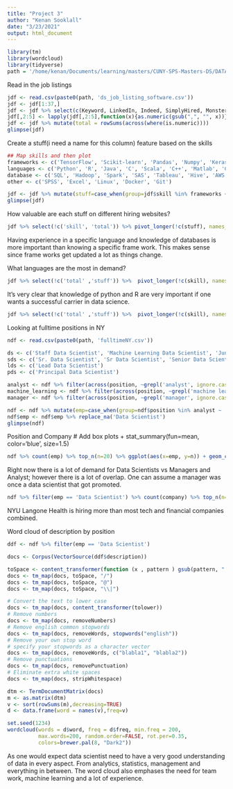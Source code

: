 ```yaml
---
title: "Project 3"
author: "Kenan Sooklall"
date: "3/23/2021"
output: html_document
---
```


```r
library(tm)
library(wordcloud)
library(tidyverse)
path = '/home/kenan/Documents/learning/masters/CUNY-SPS-Masters-DS/DATA_607/projects/project_3/'
```

Read in the job listings

```r
jdf <- read.csv(paste0(path, 'ds_job_listing_software.csv'))
jdf <- jdf[1:37,]
jdf <- jdf %>% select(c(Keyword, LinkedIn, Indeed, SimplyHired, Monster)) %>% rename('skill'='Keyword') 
jdf[,2:5] <- lapply(jdf[,2:5],function(x){as.numeric(gsub(",", "", x))})
jdf <- jdf %>% mutate(total = rowSums(across(where(is.numeric))))
glimpse(jdf)
```

Create a stuff(i need a name for this column) feature based on the skills
```r
## Map skills and then plot
frameworks <- c('TensorFlow', 'Scikit-learn', 'Pandas', 'Numpy', 'Keras', 'PyTorch', 'Caffe')
languages <- c('Python', 'R', 'Java', 'C', 'Scala', 'C++', 'Matlab', 'C# ', 'Javascript', 'SPSS', 'Perl')
database <- c('SQL', 'Hadoop', 'Spark', 'SAS', 'Tableau', 'Hive', 'AWS', 'NoSQL', 'Azure', 'Pig', 'Hbase', 'Cassandra', 'MySQL', 'MongoDB', 'D3')
other <- c('SPSS', 'Excel', 'Linux', 'Docker', 'Git')

jdf <- jdf %>% mutate(stuff=case_when(group=jdf$skill %in% frameworks ~ 'Framework', jdf$skill %in% languages ~ 'Languages', jdf$skill %in% database ~ 'Database', jdf$skill %in% other ~ 'Other'))
glimpse(jdf)
```

How valuable are each stuff on different hiring websites?
```r
jdf %>% select(!c('skill', 'total')) %>% pivot_longer(!c(stuff), names_to='Hiring', values_to='count') %>% ggplot(aes(x=stuff, y=count, fill=Hiring)) + geom_col()
```

Having experience in a specific language and knowledge of databases is more important than knowing a specific frame work. This makes sense since frame works get updated a lot as things change.

What languages are the most in demand?
```r
jdf %>% select(!c('total' ,'stuff')) %>%  pivot_longer(!c(skill), names_to='Hiring', values_to='value') %>% filter(skill %in% languages) %>% ggplot(aes(x=skill, y=value, fill=Hiring, group=Hiring)) + geom_bar(stat='identity', position='dodge')
```

It's very clear that knowledge of python and R are very important if one wants a successful carrier in data science.

```r
jdf %>% select(!c('total' ,'stuff')) %>%  pivot_longer(!c(skill), names_to='Hiring', values_to='value') %>% filter(skill %in% languages) %>% ggplot(aes(x=skill, y=value)) + geom_col() + facet_wrap(~Hiring) + theme(axis.text.x = element_text(angle = 30))
```

Looking at fulltime positions in NY

```r
ndf <- read.csv(paste0(path, 'fulltimeNY.csv'))

ds <- c('Staff Data Scientist', 'Machine Learning Data Scientist', 'Junior Data Scientist', 'Data Scientist,Analytics', 'Data Scientist (NYC)', 'Clinical Data Scientist')
sds <- c('Sr. Data Scientist', 'Sr Data Scientist', 'Senior Data Scientist', 'Senior Associate, Data Scientist')
lds <- c('Lead Data Scientist')
pds <- c('Principal Data Scientist')

analyst <- ndf %>% filter(across(position, ~grepl('analyst', ignore.case=T, .))) %>% pull(position)
machine_learning <- ndf %>% filter(across(position, ~grepl('machine learning', ignore.case=T, .))) %>% pull(position)
manager <- ndf %>% filter(across(position, ~grepl('manager', ignore.case=T, .))) %>% pull(position)

ndf <- ndf %>% mutate(emp=case_when(group=ndf$position %in% analyst ~ 'Analyst', ndf$position %in% machine_learning ~ 'Machine_learning', ndf$position %in% manager ~ 'Manager'))
ndf$emp <- ndf$emp %>% replace_na('Data Scientist')
glimpse(ndf)
```

Position and Company
# Add box plots + stat_summary(fun=mean, color='blue', size=1.5)

```r
ndf %>% count(emp) %>% top_n(n=20) %>% ggplot(aes(x=emp, y=n)) + geom_col() + coord_flip()
```

Right now there is a lot of demand for Data Scientists vs Managers and Analyst; however there is a lot of overlap. One can assume a manager was once a data scientist that got promoted.

```r
ndf %>% filter(emp == 'Data Scientist') %>% count(company) %>% top_n(n=10) %>% ggplot(aes(x=company, y=n)) + geom_col() + coord_flip()
```

NYU Langone Health is hiring more than most tech and financial companies combined.

Word cloud of description by position
```r
ddf <- ndf %>% filter(emp == 'Data Scientist')

docs <- Corpus(VectorSource(ddf$description))

toSpace <- content_transformer(function (x , pattern ) gsub(pattern, " ", x))
docs <- tm_map(docs, toSpace, "/")
docs <- tm_map(docs, toSpace, "@")
docs <- tm_map(docs, toSpace, "\\|")

# Convert the text to lower case
docs <- tm_map(docs, content_transformer(tolower))
# Remove numbers
docs <- tm_map(docs, removeNumbers)
# Remove english common stopwords
docs <- tm_map(docs, removeWords, stopwords("english"))
# Remove your own stop word
# specify your stopwords as a character vector
docs <- tm_map(docs, removeWords, c("blabla1", "blabla2")) 
# Remove punctuations
docs <- tm_map(docs, removePunctuation)
# Eliminate extra white spaces
docs <- tm_map(docs, stripWhitespace)

dtm <- TermDocumentMatrix(docs)
m <- as.matrix(dtm)
v <- sort(rowSums(m),decreasing=TRUE)
d <- data.frame(word = names(v),freq=v)

set.seed(1234)
wordcloud(words = d$word, freq = d$freq, min.freq = 200,
          max.words=200, random.order=FALSE, rot.per=0.35, 
          colors=brewer.pal(8, "Dark2"))
```

As one would expect data scientist need to have a very good understanding of data in every aspect. From analytics, statistics, management and everything in between. The word cloud also emphases the need for team work, machine learning and a lot of experience.